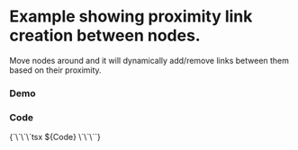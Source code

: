 

<Meta of={Stories} />

# Example showing proximity link creation between nodes.
Move nodes around and it will dynamically add/remove links between them based on their proximity.
### Demo
<Canvas of={Stories.Default} />

### Code

<Markdown>
{`\`\`\`tsx
${Code}
\`\`\``}
</Markdown>









